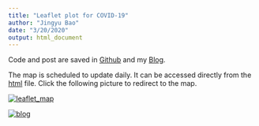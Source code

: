 ```yaml
---
title: "Leaflet plot for COVID-19"
author: "Jingyu Bao"
date: "3/20/2020"
output: html_document
---
```


Code and post are saved in [Github](https://github.com/zhongjzsb/COVID-19) and my [Blog](https://zhongjzsb.com/posts/baobao-posts/covid-19-visualization/). 

The map is scheduled to update daily. It can be accessed directly from the [html](https://zhongjzsb.com/images/leaflet-plot.html) file. 
Click the following picture to redirect to the map.

[![leaflet_map](../static/images/leaflet-screenshot.png)](https://zhongjzsb.com/images/leaflet-plot.html)

[![blog](../static/images/blog-screenshot.png)](https://zhongjzsb.com/posts/baobao-posts/covid-19-visualization/)


